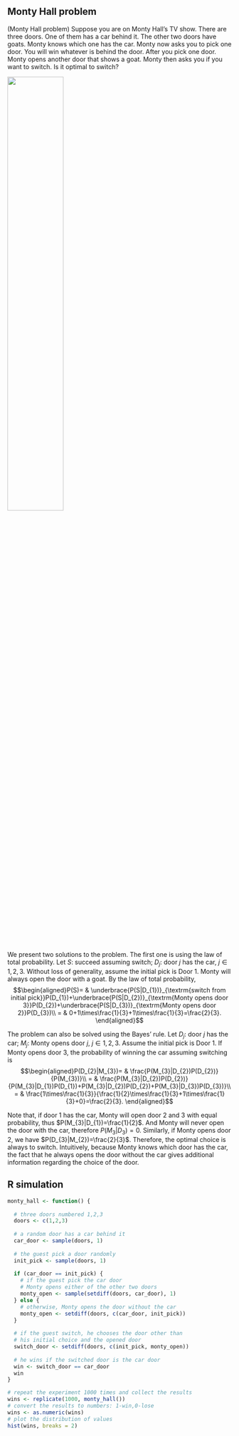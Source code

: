 ## Monty Hall problem

:::{#exm-monty}
(Monty Hall problem)
Suppose you are on Monty Hall's TV show. There are
three doors. One of them has a car behind it. The other two doors have
goats. Monty knows which one has the car. Monty now asks you to pick one
door. You will win whatever is behind the door. After you pick one door.
Monty opens another door that shows a goat. Monty then asks you if you
want to switch. Is it optimal to switch?

![](img/monty.png){fig-align="center" width="50%"}

We present two solutions to the problem. The first one is using the law
of total probability. Let $S$: succeed assuming switch; $D_{j}$: door
$j$ has the car, $j\in1,2,3$. Without loss of generality, assume the
initial pick is Door 1. Monty will always open the door with a goat. By
the law of total probability,
$$\begin{aligned}P(S)= & \underbrace{P(S|D_{1})}_{\textrm{switch from initial pick}}P(D_{1})+\underbrace{P(S|D_{2})}_{\textrm{Monty opens door 3}}P(D_{2})+\underbrace{P(S|D_{3})}_{\textrm{Monty opens door 2}}P(D_{3})\\
= & 0+1\times\frac{1}{3}+1\times\frac{1}{3}=\frac{2}{3}.
\end{aligned}$$

The problem can also be solved using the Bayes' rule. Let $D_{j}$: door
$j$ has the car; $M_{j}$: Monty opens door $j$, $j\in1,2,3$. Assume the
initial pick is Door 1. If Monty opens door 3, the probability of
winning the car assuming switching is
$$\begin{aligned}P(D_{2}|M_{3})= & \frac{P(M_{3}|D_{2})P(D_{2})}{P(M_{3})}\\
= & \frac{P(M_{3}|D_{2})P(D_{2})}{P(M_{3}|D_{1})P(D_{1})+P(M_{3}|D_{2})P(D_{2})+P(M_{3}|D_{3})P(D_{3})}\\
= & \frac{1\times\frac{1}{3}}{\frac{1}{2}\times\frac{1}{3}+1\times\frac{1}{3}+0}=\frac{2}{3}.
\end{aligned}$$

Note that, if door 1 has the car, Monty will open door 2 and 3 with
equal probability, thus $P(M_{3}|D_{1})=\frac{1}{2}$. And Monty will
never open the door with the car, therefore $P(M_{3}|D_{3})=0$.
Similarly, if Monty opens door 2, we have $P(D_{3}|M_{2})=\frac{2}{3}$.
Therefore, the optimal choice is always to switch. Intuitively, because
Monty knows which door has the car, the fact that he always opens the
door without the car gives additional information regarding the choice
of the door.
:::

## R simulation {.unnumbered}

```r
monty_hall <- function() {
  
  # three doors numbered 1,2,3
  doors <- c(1,2,3)
  
  # a random door has a car behind it
  car_door <- sample(doors, 1)
  
  # the guest pick a door randomly
  init_pick <- sample(doors, 1)
  
  if (car_door == init_pick) {
    # if the guest pick the car door
    # Monty opens either of the other two doors
    monty_open <- sample(setdiff(doors, car_door), 1)
  } else {
    # otherwise, Monty opens the door without the car
    monty_open <- setdiff(doors, c(car_door, init_pick))
  }
  
  # if the guest switch, he chooses the door other than 
  # his initial choice and the opened door
  switch_door <- setdiff(doors, c(init_pick, monty_open))
  
  # he wins if the switched door is the car door
  win <- switch_door == car_door
  win
}

# repeat the experiment 1000 times and collect the results
wins <- replicate(1000, monty_hall())
# convert the results to numbers: 1-win,0-lose
wins <- as.numeric(wins)
# plot the distribution of values
hist(wins, breaks = 2)
```
